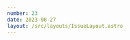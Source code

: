```yaml
---
number: 23
date: 2023-08-27
layout: /src/layouts/IssueLayout.astro
---
```



<Title title={`Issue ${frontmatter.number}`} date={frontmatter.date} />

<NewsletterSponsorSlot
  title="Put your mobile releases on autopilot."
  url="https://get.runway.team/get-started?utm_campaign%3DiOS%20CI%20Newsletter%26utm_medium%3Dweb%26utm_source%3DiOS%20CI%20Newsletter%20Issue%2023%26utm_content%3Daug_27_23"
  description="No more cat-herding, spreadsheets, or steady drip of manual busywork. Runway helps your team level up your release coordination and automation, from kickoff to release to rollout."
  image="/runway-alt.png"
/>

Hey everyone! 👋 Welcome to the **twenty-third issue** of the iOS CI Newsletter. Hope you've had a great couple of weeks!

I am very excited to announce that I have recently launched a brand new macOS app called [QReate](https://www.getqreate.app) that allows you to generate fully customisable QR codes to help you showcase your work.

As it couldn't be any other way the deployment process is fully automated using Xcode Cloud, which has helped me save a lot of time and effort when releasing new versions of the app.

I have shared extensive content about my experience using Xcode Cloud (TLDR; I am a big fan ❤️) so if you're interested in learning more about it, check out these free resources I have created:

- [Xcode Cloud scripts: Fastlane and Cocoapods](https://www.polpiella.dev/xcode-cloud-scripts-fastlane-and-cocoapods?utm_campaign%3DiOS%20CI%20Newsletter%26utm_medium%3Dweb%26utm_source%3DiOS%20CI%20Newsletter%20Issue%2023%26utm_content%3Daug_27_23)
- [Xcode Cloud: Generating and translating TestFlight test notes automatically](https://www.polpiella.dev/setting-testflight-test-notes-for-xcode-cloud-builds?utm_campaign%3DiOS%20CI%20Newsletter%26utm_medium%3Dweb%26utm_source%3DiOS%20CI%20Newsletter%20Issue%2023%26utm_content%3Daug_27_23)
- [Collecting Xcode Cloud metrics using webhooks](https://www.polpiella.dev/xcode-cloud-webhooks?utm_campaign%3DiOS%20CI%20Newsletter%26utm_medium%3Dweb%26utm_source%3DiOS%20CI%20Newsletter%20Issue%2023%26utm_content%3Daug_27_23)
- [GitHub webhooks 🤝 Xcode Cloud](https://www.polpiella.dev/github-webhooks-and-xcode-cloud?utm_campaign%3DiOS%20CI%20Newsletter%26utm_medium%3Dweb%26utm_source%3DiOS%20CI%20Newsletter%20Issue%2023%26utm_content%3Daug_27_23)
- [Scheduling app releases with Xcode Cloud](https://www.polpiella.dev/scheduling-app-releases-with-xcode-cloud?utm_campaign%3DiOS%20CI%20Newsletter%26utm_medium%3Dweb%26utm_source%3DiOS%20CI%20Newsletter%20Issue%2023%26utm_content%3Daug_27_23)
- [NYSwifty 2023: Getting started with Xcode Cloud](https://www.youtube.com/watch?v=5Xf5ihKvogs?utm_campaign%3DiOS%20CI%20Newsletter%26utm_medium%3Dweb%26utm_source%3DiOS%20CI%20Newsletter%20Issue%2023%26utm_content%3Daug_27_23)

## [💀 Finding dead code in your app with Reaper](https://www.emergetools.com/blog/posts/dead-code-detection-with-reaper?utm_campaign%3DiOS%20CI%20Newsletter%26utm_medium%3Dweb%26utm_source%3DiOS%20CI%20Newsletter%20Issue%2023%26utm_content%3Daug_27_23)

[Emerge Tools](https://twitter.com/emergetools) have recently launched another great framework called [Reaper](https://docs.emergetools.com/docs/reaper) that helps you identify dead code in your application and remove it. What's cool about this new framework is that it doesn't just do a static analysis of your code but instead detects unused code at runtime.

If you want to find out more about how it works and how you can try the beta version out, check out this article by [Noah Martin](https://twitter.com/sond813).

## [🖥️ Migrating to self-hosted M1 Mac runners](https://medium.com/whatnot-engineering/migrating-ios-github-actions-to-self-hosted-m1-macs-runners-f75fbb00ab1b?utm_campaign%3DiOS%20CI%20Newsletter%26utm_medium%3Dweb%26utm_source%3DiOS%20CI%20Newsletter%20Issue%2023%26utm_content%3Daug_27_23)

If you use the GitHub Actions default macOS runners for your CI/CD, you will notice that they can be quite slow and expensive to run. For this reason, many teams have started migrating to self-hosted runners to save money and time.

This is exactly what the team at [Whatnot](https://twitter.com/Whatnot) did and one of their engineers, [Adrian Śliwa](https://www.linkedin.com/in/sliwaadrian), wrote a great article about the process and how migrating to self-hosted EC2 macOS instances helped them save around $5,000 per month! 🤯

## [🚨 CircleCI + chruby breaking changes](https://twitter.com/rogerluan_/status/1692157463426937048?utm_campaign%3DiOS%20CI%20Newsletter%26utm_medium%3Dweb%26utm_source%3DiOS%20CI%20Newsletter%20Issue%2023%26utm_content%3Daug_27_23)

A couple of weeks ago I came across this thread on Twitter where [Roger Oba](https://twitter.com/rogerluan_), one of [Fastlane's](https://twitter.com/FastlaneTools) contributors, explained why [Fastlane's](https://twitter.com/FastlaneTools) CircleCI workflows suddenly stopped working.

If you're a CircleCI and your workflows have recently started failing, make sure you check this thread out!

## [🔍 How do symbols affect app size?](https://mfaani.com/posts/devtools/optimizing-app-size/how-can-i-inspect-the-size-impact-of-symbols-in-an-app-binary?utm_campaign%3DiOS%20CI%20Newsletter%26utm_medium%3Dweb%26utm_source%3DiOS%20CI%20Newsletter%20Issue%2023%26utm_content%3Daug_27_23)

I learnt a lot about the `nm` command from this article by [Mohammad Faani](https://twitter.com/mfaani) and how to use it to inspect the size impact of symbols in an app's binary.

If you're interested in learning more about the changes you can make to reduce your app's size, make sure you check this article out!

## [💨 Making your builds faster](https://www.manu.show/2023-08-18-improve-build-times-in-spm-packages-and-in-your-apps?utm_campaign%3DiOS%20CI%20Newsletter%26utm_medium%3Dweb%26utm_source%3DiOS%20CI%20Newsletter%20Issue%2023%26utm_content%3Daug_27_23)

Are you and your team struggling with slow build times? If you are, you should check out this article by [Manu Herrera](https://twitter.com/manuherrera1) where he goes through how you can identify what's slowing your compile times down and also gives you plenty of tips on how to make your builds faster!
